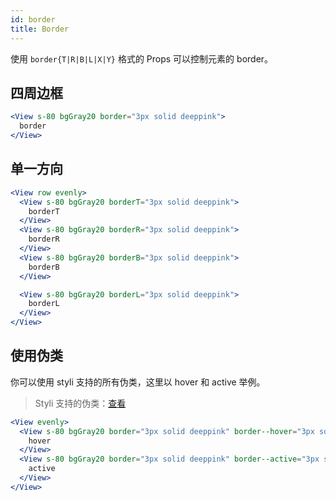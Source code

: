 ```yaml
---
id: border
title: Border
---
```


使用 `border{T|R|B|L|X|Y}` 格式的 Props 可以控制元素的 border。

## 四周边框

```jsx live
<View s-80 bgGray20 border="3px solid deeppink">
  border
</View>
```

## 单一方向

```jsx live
<View row evenly>
  <View s-80 bgGray20 borderT="3px solid deeppink">
    borderT
  </View>
  <View s-80 bgGray20 borderR="3px solid deeppink">
    borderR
  </View>
  <View s-80 bgGray20 borderB="3px solid deeppink">
    borderB
  </View>

  <View s-80 bgGray20 borderL="3px solid deeppink">
    borderL
  </View>
</View>
```

## 使用伪类

你可以使用 styli 支持的所有伪类，这里以 hover 和 active 举例。

> Styli 支持的伪类：[查看](/docs/pseudo)

```jsx live
<View evenly>
  <View s-80 bgGray20 border="3px solid deeppink" border--hover="3px solid yellowGreen">
    hover
  </View>
  <View s-80 bgGray20 border="3px solid deeppink" border--active="3px solid yellowGreen">
    active
  </View>
</View>
```
